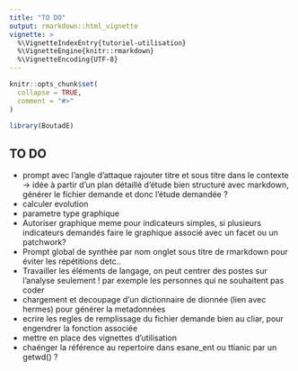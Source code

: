 ```yaml
---
title: "TO DO"
output: rmarkdown::html_vignette
vignette: >
  %\VignetteIndexEntry{tutoriel-utilisation}
  %\VignetteEngine{knitr::rmarkdown}
  %\VignetteEncoding{UTF-8}
---
```


```r
knitr::opts_chunk$set(
  collapse = TRUE,
  comment = "#>"
)
```

```r
library(BoutadE)
```

## TO DO 
- prompt avec l'angle d'attaque rajouter titre et sous titre dans le contexte -> idée à partir d'un plan détaillé d'étude bien structuré avec markdown, générer le fichier demande et donc l'étude demandée ?
- calculer evolution
- parametre type graphique 
- Autoriser graphique meme pour indicateurs simples, si plusieurs indicateurs demandés faire le graphique associé avec un facet ou un patchwork?
- Prompt global de synthèe par nom onglet sous titre de rmarkdown pour éviter les répétitions detc..
- Travailler les éléments de langage, on peut centrer des postes sur l'analyse seulement ! par exemple les personnes qui ne souhaitent pas coder
- chargement et decoupage d'un dictionnaire de dionnée (lien avec hermes) pour générer la metadonnées
- ecrire les regles de remplissage du fichier demande bien au cliar, pour engendrer la fonction associée
- mettre en place des vignettes d'utilisation
- chaénger la référence au repertoire dans esane_ent ou ttianic par un getwd() ?
